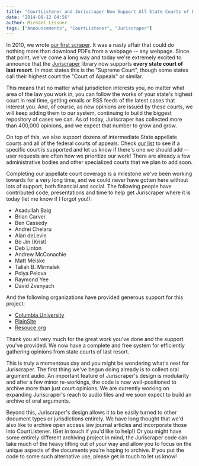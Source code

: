 ```yaml
---
title: "CourtListener and Juriscraper Now Support All State Courts of Last Resort!"
date: "2014-08-12 04:56"
author: Michael Lissner
tags: ["Announcements", "CourtListener", "Juriscraper"]
---
```


In 2010, we wrote [our first
scraper](https://github.com/freelawproject/courtlistener/commit/792fa372d1bc73ffa8d34734c37287424508e9fc).
It was a nasty affair that could do nothing more than download PDFs from
a webpage -- any webpage. Since that point, we've come a long way and
today we're extremely excited to announce that the
[Juriscraper](https://github.com/freelawproject/juriscraper) library now
supports **every state court of last resort**. In most states this is
the "Supreme Court", though some states call their highest court the
"Court of Appeals" or similar.

This means that no matter what jurisdiction interests you, no matter
what area of the law you work in, you can follow the works of your
state's highest court in real time, getting emails or RSS feeds of the
latest cases that interest you. And, of course, as new opinions are
issued by these courts, we will keep adding them to our system,
continuing to build the biggest repository of cases we can. As of today,
Juriscraper has collected more than 400,000 opinions, and we expect that
number to grow and grow.

On top of this, we also support dozens of intermediate State appellate
courts and all of the federal courts of appeals. Check [our
list](https://www.courtlistener.com/coverage/#scraped-jurisdictions) to
see if a specific court is supported and let us know if there's one we
should add -- user requests are often how we prioritize our work! There
are already a few administrative bodies and other specialized courts
that we plan to add soon.

Completing our appellate court coverage is a milestone we've been
working towards for a very long time, and we could never have gotten
here without lots of support, both financial and social. The following
people have contributed code, presentations and time to help get
Juriscraper where it is today (let me know if I forgot you!):

-   Asadullah Baig
-   Brian Carver
-   Ben Cassedy
-   Andrei Chelaru
-   Alan deLevie
-   Bo Jin (Krist)
-   Deb Linton
-   Andrew McConachie
-   Matt Meiske
-   Taliah B. Mirmalek
-   Polya Pelova
-   Raymond Yee
-   David Zvenyach

And the following organizations have provided generous support for this
project:

-   [Columbia
    University](https://library.columbia.edu/bts/web_resources_collection/call_for_proposals.html)
-   [PlainSite](https://plainsite.org)
-   [Resouce.org](http://resouce.org)

Thank you all very much for the great work you've done and the support
you've provided. We now have a complete and free system for efficiently
gathering opinions from state courts of last resort.

This is truly a momentous day and you might be wondering what's next for
Juriscraper. The first thing we've begun doing already is to collect
oral argument audio. An important feature of Juriscraper's design is
modularity and after a few minor re-workings, the code is now
well-positioned to archive more than just court opinions. We are
currently working on expanding Juriscraper's reach to audio files and we
soon expect to build an archive of oral arguments.

Beyond this, Juriscraper's design allows it to be easily turned to other
document types or jurisdictions entirely. We have long thought that we'd
also like to archive open access law journal articles and incorporate
those into CourtListener. (Get in touch if you'd like to help!) Or you
might have some entirely different archiving project in mind, the
Juriscraper code can take much of the heavy lifting out of your way and
allow you to focus on the unique aspects of the documents you're hoping
to archive. If you put the code to some such alternative use, please get
in touch to let us know!

